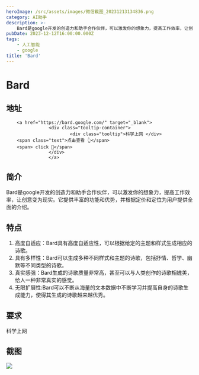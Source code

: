 ```yaml
---
heroImage: /src/assets/images/微信截图_20231213134836.png
category: AI助手
description: >-
    Bard是google开发的创造力和助手合作伙伴，可以激发你的想象力，提高工作效率，让创意变为现实。它提供丰富的功能和优势，并根据定价和定位为用户提供全面的介绍。
pubDate: 2023-12-12T16:00:00.000Z
tags:
    - 人工智能
    - google
title: 'Bard'
---
```


# Bard

## 地址

        <a href="https://bard.google.com/" target="_blank">
                    <div class="tooltip-container">
                            <div class="tooltip">科学上网 </div>
        <span class="text">点击查看 👆</span>
        <span> click 👋</span>
                    </div>
                    </a>
## 简介

Bard是google开发的创造力和助手合作伙伴，可以激发你的想象力，提高工作效率，让创意变为现实。它提供丰富的功能和优势，并根据定价和定位为用户提供全面的介绍。

## 特点

1. 高度自适应：Bard具有高度自适应性，可以根据给定的主题和样式生成相应的诗歌。
2. 具有多样性：Bard可以生成多种不同样式和主题的诗歌，包括抒情、哲学、幽默等不同类型的诗歌。
3. 真实感强：Bard生成的诗歌质量非常高，甚至可以与人类创作的诗歌相媲美，给人一种非常真实的感觉。
4. 无限扩展性\:Bard可以不断从海量的文本数据中不断学习并提高自身的诗歌生成能力，使得其生成的诗歌越来越优秀。

## 要求

科学上网

## 截图

![](/src/assets/images/微信截图_20231213134836.png)
